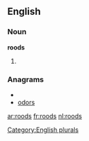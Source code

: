 ==English==

===Noun===
'''roods'''

# {{plural of|[[rood]]}}

===Anagrams===
* {{alphagram|[[doors#English|doors]]}} 
* [[odors#English|odors]]

[[Category:English plurals]]

[[ar:roods]]
[[fr:roods]]
[[nl:roods]]
